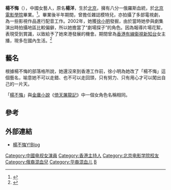 {{otheruses|楊不悔|other=[[金庸小說|金庸小說]]《[[倚天屠龍記|倚天屠龍記]]》中的人物|subject=[[香港有線衛視新知台|香港有線衛視新知台]]女主播}}
{{藝人
|姓名 = 楊不悔
|本名 = 楊洋
|類型 = 女藝人
|圖片簡介 = 
|國籍 = {{PRC}}
|出生日期 = {{birth date and age|1981|1|21}}
|出生地點 = {{CHN-1949}}[[北京市|北京市]]
|職業 = 演員、主持、主播
|经纪公司 = [[香港有線電視|香港有線電視]]（2005－2009）
|網站 = 
}}
'''楊不悔'''（{{bd|1981年|1月21日}}），中國女藝人，原名'''楊洋'''，生於[[北京|北京]]，擁有八分一俄羅斯血統，於[[北京電影學院|北京電影學院]]畢業。<ref>{{cite news |title=混血女主播化身篮球宝贝 杨不悔大秀美臀为男篮助威 |url=http://sports.163.com/photoview/007B0005/72368.html |language=中文 |publisher=易網體育 |date=2011年9月15日 |accessdate=2014年7月7日 |archive-date=2020年4月14日 |archive-url=https://web.archive.org/web/20200414085147/http://sports.163.com/photoview/007B0005/72368.html |dead-url=no }}</ref>。畢業後半年期間，曾擔任雜誌模特兒，亦拍攝了多部電視劇，為一些影視作品進行配音工作。2002年，她獲[[徐小明_(香港)|徐小明]]發掘，由於當時她參與劇集演出時拍攝地區比較偏僻，所以她擔當了“劇場探子”的角色。因為報導片場花絮，表現受到賞識，以致給予了她來港發展的機會。期間曾為[[香港有線衞視新知台|香港有線衞視新知台]]女主播，現多在國內生活。<ref>{{cite news |title=楊不悔為上鏡積極減肥 |url=http://orientaldaily.on.cc/cnt/entertainment/20111013/00282_077.html |language=中文 |publisher=東方日報 |date=2011年10月13日 |accessdate=2014年7月7日 |archive-date=2020年5月2日 |archive-url=https://web.archive.org/web/20200502231242/https://orientaldaily.on.cc/cnt/entertainment/20111013/00282_077.html |dead-url=no }}</ref>

==藝名==
根據楊不悔的部落格所說，她還沒來到香港工作前，徐小明為她改了「楊不悔」這個藝名，喻意她不可以走錯、也不可以走回頭，只有努力、只有用心才可以闖出自己的一片天。

「[[楊不悔|楊不悔]]」與[[金庸小說|金庸小說]]《[[倚天屠龍記|倚天屠龍記]]》中一個女角色名稱相同。

==參考==
{{reflist}}

==外部連結==
* [https://web.archive.org/web/20080706110249/http://hk.myblog.yahoo.com/yangy0121 楊不悔Y!Blog]

{{DEFAULTSORT:Y}}
[[Category:中國电视女演員|Category:中國电视女演員]]
[[Category:香港主持人|Category:香港主持人]]
[[Category:北京电影学院校友|Category:北京电影学院校友]]
[[Category:俄裔混血兒|Category:俄裔混血兒]]
[[Category:华裔混血儿|Category:华裔混血儿]]
[[Category:杨姓|B]]